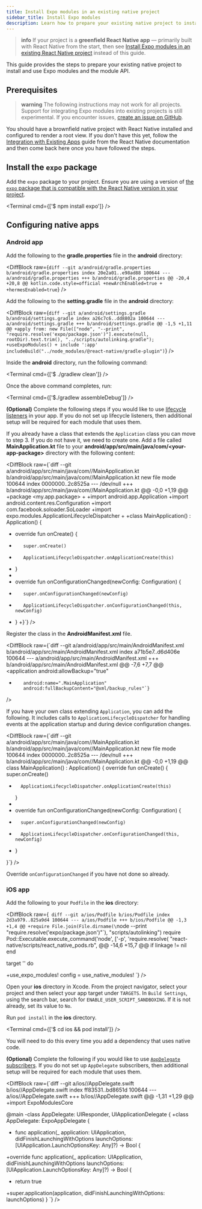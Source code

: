 ```yaml
---
title: Install Expo modules in an existing native project
sidebar_title: Install Expo modules
description: Learn how to prepare your existing native project to install and use Expo modules and the module API.
---
```



> **info** If your project is a **greenfield React Native app** &mdash; primarily built with React Native from the start, then see [Install Expo modules in an existing React Native project](/bare/installing-expo-modules/) instead of this guide.

This guide provides the steps to prepare your existing native project to install and use Expo modules and the module API.

## Prerequisites

> **warning** The following instructions may not work for all projects. Support for integrating Expo modules into existing projects is still experimental. If you encounter issues, [create an issue on GitHub](https://github.com/expo/expo/issues).

You should have a brownfield native project with React Native installed and configured to render a root view. If you don't have this yet, follow the [Integration with Existing Apps](https://reactnative.dev/docs/integration-with-existing-apps) guide from the React Native documentation and then come back here once you have followed the steps.

## Install the `expo` package

Add the `expo` package to your project. Ensure you are using a version of [the `expo` package that is compatible with the React Native version in your project](/versions/latest/#each-expo-sdk-version-depends-on-a-react-native-version).

<Terminal cmd={['$ npm install expo']} />

## Configuring native apps

### Android app

<Step label="1">

Add the following to the **gradle.properties** file in the **android** directory:

<DiffBlock
  raw={`diff --git a/android/gradle.properties b/android/gradle.properties
index 20e2a01..e98ad88 100644
--- a/android/gradle.properties
+++ b/android/gradle.properties
@@ -20,4 +20,8 @@ kotlin.code.style=official
+newArchEnabled=true
+
+hermesEnabled=true`}
/>

</Step>

<Step label="2">

Add the following to the **setting.gradle** file in the **android** directory:

<DiffBlock
  raw={`diff --git a/android/settings.gradle b/android/settings.gradle
index a26c7c6..dd8802a 100644
--- a/android/settings.gradle
+++ b/android/settings.gradle
@@ -1,5 +1,11 @@
+apply from: new File(["node", "--print", "require.resolve('expo/package.json')"].execute(null, rootDir).text.trim(), "../scripts/autolinking.gradle");
+useExpoModules()
+
 include ':app'
 includeBuild("../node_modules/@react-native/gradle-plugin")`}
/>

</Step>

<Step label="3">

Inside the **android** directory, run the following command:

<Terminal cmd={['$ ./gradlew clean']} />

Once the above command completes, run:

<Terminal cmd={['$./gradlew assembleDebug']} />

</Step>

<Step label="4">

**(Optional)** Complete the following steps if you would like to use [lifecycle listeners](/modules/android-lifecycle-listeners/) in your app. If you do not set up lifecycle listeners, then additional setup will be required for each module that uses them.

<Step label="4.1">

If you already have a class that extends the `Application` class you can move to step 3. If you do not have it, we need to create one. Add a file called **MainApplication.kt** file to your **android/app/src/main/java/com/&lt;your-app-package&gt;** directory with the following content:

<DiffBlock
  raw={`diff --git a/android/app/src/main/java/com/<my-app-package>/MainApplication.kt b/android/app/src/main/java/com/<my-app-package>/MainApplication.kt
new file mode 100644
index 0000000..2c8525a
--- /dev/null
+++ b/android/app/src/main/java/com/<my-app-package>/MainApplication.kt
@@ -0,0 +1,19 @@
+package <my.app.package>
+
+import android.app.Application
+import android.content.res.Configuration
+import com.facebook.soloader.SoLoader
+import expo.modules.ApplicationLifecycleDispatcher
+
+class MainApplication() : Application() {
+    override fun onCreate() {
+        super.onCreate()
+        ApplicationLifecycleDispatcher.onApplicationCreate(this)
+    }
+
+    override fun onConfigurationChanged(newConfig: Configuration) {
+        super.onConfigurationChanged(newConfig)
+        ApplicationLifecycleDispatcher.onConfigurationChanged(this, newConfig)
+    }
+}`}
/>

</Step>

<Step label="4.2">

Register the class in the **AndroidManifest.xml** file.

<DiffBlock
  raw={`diff --git a/android/app/src/main/AndroidManifest.xml b/android/app/src/main/AndroidManifest.xml
index a71b5e7..d6d406e 100644
--- a/android/app/src/main/AndroidManifest.xml
+++ b/android/app/src/main/AndroidManifest.xml
@@ -7,6 +7,7 @@
     <application
         android:allowBackup="true"
+        android:name=".MainApplication"
         android:fullBackupContent="@xml/backup_rules"`}
/>

</Step>

<Step label="4.3">

If you have your own class extending `Application`, you can add the following. It includes calls to `ApplicationLifecycleDispatcher` for handling events at the application startup and during device configuration changes.

<DiffBlock raw={`diff --git a/android/app/src/main/java/com/<my-app-package>/MainApplication.kt b/android/app/src/main/java/com/<my-app-package>/MainApplication.kt
new file mode 100644
index 0000000..2c8525a
--- /dev/null
+++ b/android/app/src/main/java/com/<my-app-package>/MainApplication.kt
@@ -0,0 +1,19 @@
class MainApplication() : Application() {
    override fun onCreate() {
        super.onCreate()
+       ApplicationLifecycleDispatcher.onApplicationCreate(this)
    }
+
+   override fun onConfigurationChanged(newConfig: Configuration) {
+       super.onConfigurationChanged(newConfig)
+       ApplicationLifecycleDispatcher.onConfigurationChanged(this, newConfig)
+   }

}`}
/>

Override `onConfigurationChanged` if you have not done so already.

</Step>
</Step>

### iOS app

<Step label="1">

Add the following to your `Podfile` in the **ios** directory:

<DiffBlock
    raw={`
diff --git a/ios/Podfile b/ios/Podfile
index 2d3a979..825a9d4 100644
--- a/ios/Podfile
+++ b/ios/Podfile
@@ -1,3 +1,4 @@
+require File.join(File.dirname(\`node --print "require.resolve('expo/package.json')"\`), "scripts/autolinking")
 require Pod::Executable.execute_command('node', ['-p',
   'require.resolve(
   "react-native/scripts/react_native_pods.rb",
@@ -14,6 +15,7 @@ if linkage != nil
 end

target '<YourAppTarget>' do

+use_expo_modules!
config = use_native_modules!
`}
/>

</Step>

<Step label="2">

Open your **ios** directory in Xcode. From the project navigator, select your project and then select your app target under `TARGETS`. In `Build Settings`, using the search bar, search for `ENABLE_USER_SCRIPT_SANDBOXING`. If it is not already, set its value to `No`.

</Step>

<Step label="3">

Run `pod install` in the **ios** directory.

<Terminal cmd={['$ cd ios && pod install']} />

You will need to do this every time you add a dependency that uses native code.

</Step>

<Step label="4">

**(Optional)** Complete the following if you would like to use [`AppDelegate` subscribers](/modules/appdelegate-subscribers/). If you do not set up `AppDelegate` subscribers, then additional setup will be required for each module that uses them.

<DiffBlock raw={`diff --git a/ios/<MyAppProject>/AppDelegate.swift b/ios/<MyAppProject>/AppDelegate.swift
index ff83531..bd8651d 100644
--- a/ios/<MyAppProject>/AppDelegate.swift
+++ b/ios/<MyAppProject>/AppDelegate.swift
@@ -1,31 +1,29 @@
+import ExpoModulesCore

@main
-class AppDelegate: UIResponder, UIApplicationDelegate {
+class AppDelegate: ExpoAppDelegate {

- func application(\_ application: UIApplication, didFinishLaunchingWithOptions launchOptions: [UIApplication.LaunchOptionsKey: Any]?) -> Bool {

+override func application(\_ application: UIApplication, didFinishLaunchingWithOptions launchOptions: [UIApplication.LaunchOptionsKey: Any]?) -> Bool {

- return true

+super.application(application, didFinishLaunchingWithOptions: launchOptions)
}
`}
/>

</Step>
